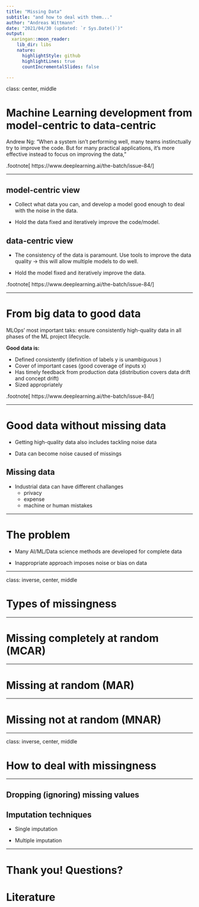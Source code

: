 ```yaml
---
title: "Missing Data"
subtitle: "and how to deal with them..."
author: "Andreas Wittmann"
date: "2021/04/30 (updated: `r Sys.Date()`)"
output:
  xaringan::moon_reader:
    lib_dir: libs
    nature:
      highlightStyle: github
      highlightLines: true
      countIncrementalSlides: false

---
```


class: center, middle

# Machine Learning development from <br> model-centric to data-centric

Andrew Ng: “When a system isn’t performing well, many teams instinctually try to improve the code. But for many practical applications, it’s more effective instead to focus on improving the data,”

.footnote[
https://www.deeplearning.ai/the-batch/issue-84/
]

---

## model-centric view

- Collect what data you can, and develop a model good enough to deal with the noise
in the data.

- Hold the data fixed and iteratively improve the code/model.

## data-centric view
- The consistency of the data is paramount. Use tools to improve the data quality
$\rightarrow$ this will allow multiple models to do well.

- Hold the model fixed and iteratively improve the data.


.footnote[
https://www.deeplearning.ai/the-batch/issue-84/
]

---

# From big data to good data 

MLOps' most important taks: ensure consistently high-quality data in all phases of 
the ML project lifecycle.

**Good data is:**

- Defined consistently (definition of labels y is unambiguous )
- Cover of important cases (good coverage of inputs x)
- Has timely feedback from production data (distribution covers data drift and concept drift)
- Sized appropriately

.footnote[
https://www.deeplearning.ai/the-batch/issue-84/
]


---

# Good data without missing data

- Getting high-quality data also includes tackling noise data

- Data can become noise caused of missings

## Missing data

- Industrial data can have different challanges
  - privacy
  - expense
  - machine or human mistakes

---

# The problem

- Many AI/ML/Data science methods are developed for complete data

- Inappropriate approach imposes noise or bias on data

---

class: inverse, center, middle

# Types of missingness

---

# Missing completely at random (MCAR)

---

# Missing at random (MAR)

---

# Missing not at random (MNAR)

---


class: inverse, center, middle

# How to deal with missingness

---

## Dropping (ignoring) missing values

## Imputation techniques

- Single imputation

- Multiple imputation

---

# Thank you! Questions?



# Literature
